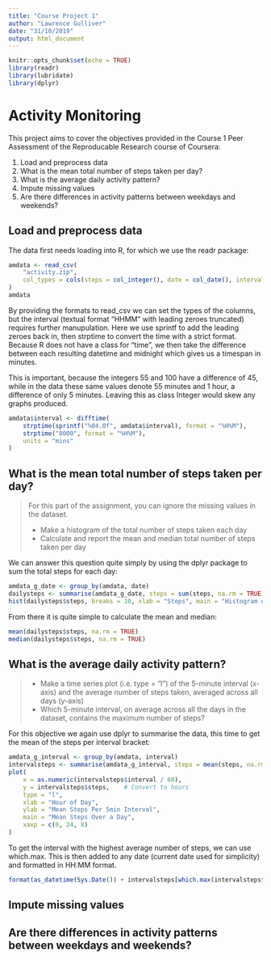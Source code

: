 ```yaml
---
title: "Course Project 1"
author: "Lawrence Gulliver"
date: "31/10/2019"
output: html_document
---
```


```r
knitr::opts_chunk$set(echo = TRUE)
library(readr)
library(lubridate)
library(dplyr)
```

# Activity Monitoring

This project aims to cover the objectives provided in the Course 1 Peer Assessment of the Reproducable Research course of Coursera:

1. Load and preprocess data
1. What is the mean total number of steps taken per day?
1. What is the average daily activity pattern?
1. Impute missing values
1. Are there differences in activity patterns between weekdays and weekends?

## Load and preprocess data

The data first needs loading into R, for which we use the readr package:

```r
amdata <- read_csv(
    "activity.zip",
    col_types = cols(steps = col_integer(), date = col_date(), interval = col_integer())
)
amdata
```

By providing the formats to read_csv we can set the types of the columns, but the interval (textual format "HHMM" with leading zeroes truncated) requires further manupulation. Here we use sprintf to add the leading zeroes back in, then strptime to convert the time with a strict format. Because R does not have a class for "time", we then take the difference between each resulting datetime and midnight which gives us a timespan in minutes.

This is important, because the integers 55 and 100 have a difference of 45, while in the data these same values denote 55 minutes and 1 hour, a difference of only 5 minutes. Leaving this as class Integer would skew any graphs produced.

```r
amdata$interval <- difftime(
    strptime(sprintf("%04.0f", amdata$interval), format = "%H%M"),
    strptime("0000", format = "%H%M"),
    units = "mins"
)
```

## What is the mean total number of steps taken per day?
> For this part of the assignment, you can ignore the missing values in the dataset.
>
>    - Make a histogram of the total number of steps taken each day
>    - Calculate and report the mean and median total number of steps taken per day

We can answer this question quite simply by using the dplyr package to sum the total steps for each day:

```r
amdata_g_date <- group_by(amdata, date)
dailysteps <- summarise(amdata_g_date, steps = sum(steps, na.rm = TRUE))
hist(dailysteps$steps, breaks = 10, xlab = "Steps", main = "Histogram of Number of Steps Per Day")
```

From there it is quite simple to calculate the mean and median:

```r
mean(dailysteps$steps, na.rm = TRUE)
median(dailysteps$steps, na.rm = TRUE)
```

## What is the average daily activity pattern?
> - Make a time series plot (i.e. type = "l") of the 5-minute interval (x-axis) and the average number of steps taken, averaged across all days (y-axis)
> - Which 5-minute interval, on average across all the days in the dataset, contains the maximum number of steps?

For this objective we again use dplyr to summarise the data, this time to get the mean of the steps per interval bracket:

```r
amdata_g_interval <- group_by(amdata, interval)
intervalsteps <- summarise(amdata_g_interval, steps = mean(steps, na.rm = TRUE))
plot(
    x = as.numeric(intervalsteps$interval / 60),
    y = intervalsteps$steps,    # Convert to hours
    type = "l",
    xlab = "Hour of Day",
    ylab = "Mean Steps Per 5min Interval",
    main = "Mean Steps Over a Day",
    xaxp = c(0, 24, 8)
)
```

To get the interval with the highest average number of steps, we can use which.max. This is then added to any date (current date used for simplicity) and formatted in HH:MM format. 

```r
format(as_datetime(Sys.Date()) + intervalsteps[which.max(intervalsteps$steps),]$interval, "%H:%M")
```



## Impute missing values



## Are there differences in activity patterns between weekdays and weekends?



